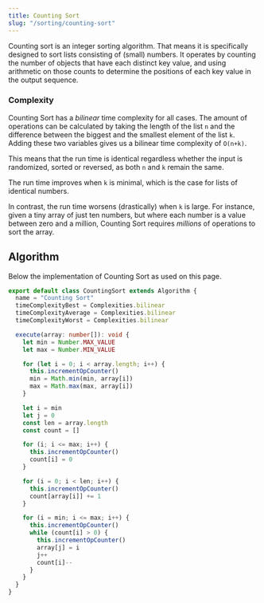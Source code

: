 ```yaml
---
title: Counting Sort
slug: "/sorting/counting-sort"
---
```


Counting sort is an integer sorting algorithm. That means it is specifically designed to sort lists consisting of (small) numbers. It operates by counting the number of objects that have each distinct key value, and using arithmetic on those counts to determine the positions of each key value in the output sequence.

### Complexity

Counting Sort has a *bilinear* time complexity for all cases. The amount of operations can be calculated by taking the length of the list `n` and the difference between the biggest and the smallest element of the list `k`. Adding these two variables gives us a bilinear time complexity of `O(n+k)`.

This means that the run time is identical regardless whether the input is randomized, sorted or reversed, as both `n` and `k` remain the same.

<ComplexityChart title="Time complexity of Counting Sort on a random, sorted and reversed list of numbers">
    <ComplexitySeries/>
    <AnalysisSeries id="counting-sort-various" algorithms={[Algorithms.countingSort]} dataSets={[DataSets.random, DataSets.sorted, DataSets.reversed]}/>
</ComplexityChart>

The run time improves when `k` is minimal, which is the case for lists of identical numbers.

<ComplexityChart title="Time complexity of Counting Sort on a list of identical numbers">
    <ComplexitySeries/>
    <AnalysisSeries id="counting-sort-identical" algorithms={[Algorithms.countingSort]} dataSets={[DataSets.zeroes, DataSets.same]}/>
</ComplexityChart>

In contrast, the run time worsens (drastically) when `k` is large. For instance, given a tiny array of just ten numbers, but where each number is a value between zero and a million, Counting Sort requires *millions* of operations to sort the array.

<ComplexityChart title="Time complexity of Counting Sort on a list of high variance">
    <ComplexitySeries/>
    <AnalysisSeries id="bubble-sort-variance" algorithms={[Algorithms.countingSort]} dataSets={[DataSets.thousands, DataSets.millions]}/>
</ComplexityChart>

## Algorithm

Below the implementation of Counting Sort as used on this page.

```ts:title=src/algorithms/counting-sort.ts
export default class CountingSort extends Algorithm {
  name = "Counting Sort"
  timeComplexityBest = Complexities.bilinear
  timeComplexityAverage = Complexities.bilinear
  timeComplexityWorst = Complexities.bilinear

  execute(array: number[]): void {
    let min = Number.MAX_VALUE
    let max = Number.MIN_VALUE

    for (let i = 0; i < array.length; i++) {
      this.incrementOpCounter()
      min = Math.min(min, array[i])
      max = Math.max(max, array[i])
    }

    let i = min
    let j = 0
    const len = array.length
    const count = []

    for (i; i <= max; i++) {
      this.incrementOpCounter()
      count[i] = 0
    }

    for (i = 0; i < len; i++) {
      this.incrementOpCounter()
      count[array[i]] += 1
    }

    for (i = min; i <= max; i++) {
      this.incrementOpCounter()
      while (count[i] > 0) {
        this.incrementOpCounter()
        array[j] = i
        j++
        count[i]--
      }
    }
  }
}
```

